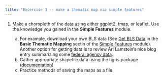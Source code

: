 ```yaml
---
title: "Excercise 3 -- make a thematic map via simple features"
---
```


1. Make a choropleth of the data using either ggplot2, tmap, or leaflet.  Use the knowledge you gained in the **Simple Features** module.

    a. For example, download your own BLS data (See [Get BLS Data](031_thematic_mapping.html#get_bls_data) in the  **Basic Thematic Mapping** sectin of the [Simple Features](03_thematic_sf.html) module).  Another option for getting data is to review Ari Lamstein's nice blog entry summarizing some [federal agency data](https://www.arilamstein.com/blog/2017/09/18/datasets-building-data-analysis-portfolio/).  
    b. Gather appropriate shapefile data using the tigris package ([documentation](https://github.com/walkerke/tigris#tigris))
    c. Practice methods of saving the maps as a file.
    
    
    
```r

```

